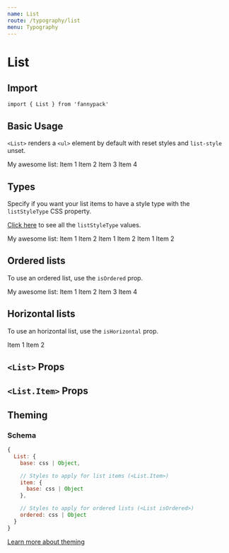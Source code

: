 ```yaml
---
name: List
route: /typography/list
menu: Typography
---
```



# List

## Import

`import { List } from 'fannypack'`

## Basic Usage

`<List>` renders a `<ul>` element by default with reset styles and `list-style` unset.

<Playground>
  <Paragraph>My awesome list:</Paragraph>
  <List>
    <List.Item>Item 1</List.Item>
    <List.Item>Item 2</List.Item>
    <List.Item>Item 3</List.Item>
    <List.Item>Item 4</List.Item>
  </List>
</Playground>

## Types

Specify if you want your list items to have a style type with the `listStyleType` CSS property.

[Click here](https://developer.mozilla.org/en-US/docs/Web/CSS/list-style-type) to see all the `listStyleType` values.

<Playground>
  <Paragraph>My awesome list:</Paragraph>
  <List listStyleType="disc" listStylePosition="inside">
    <List.Item>Item 1</List.Item>
    <List.Item>Item 2</List.Item>
  </List>
  <List listStyleType="circle" listStylePosition="inside">
    <List.Item>Item 1</List.Item>
    <List.Item listStyleType="georgian">Item 2</List.Item>
    <List listStyleType="circle">
      <List.Item>Item 1</List.Item>
      <List.Item>Item 2</List.Item>
    </List>
  </List>
</Playground>

## Ordered lists

To use an ordered list, use the `isOrdered` prop.

<Playground>
  <Paragraph>My awesome list:</Paragraph>
  <List isOrdered listStylePosition="inside">
    <List.Item>Item 1</List.Item>
    <List.Item>Item 2</List.Item>
    <List isOrdered>
      <List.Item>Item 3</List.Item>
      <List isOrdered>
        <List.Item>Item 4</List.Item>
      </List>
    </List>
  </List>
</Playground>

## Horizontal lists

To use an horizontal list, use the `isHorizontal` prop.

<Playground>
  <List isHorizontal>
    <List.Item>Item 1</List.Item>
    <List.Item>Item 2</List.Item>
  </List>
</Playground>


## `<List>` Props

<PropsTable component={List} />

## `<List.Item>` Props

<PropsTable component={ListItem} />

## Theming

### Schema

```jsx
{
  List: {
    base: css | Object,

    // Styles to apply for list items (<List.Item>)
    item: {
      base: css | Object
    },

    // Styles to apply for ordered lists (<List isOrdered>)
    ordered: css | Object
  }
}
```

[Learn more about theming](/styling#theming)
